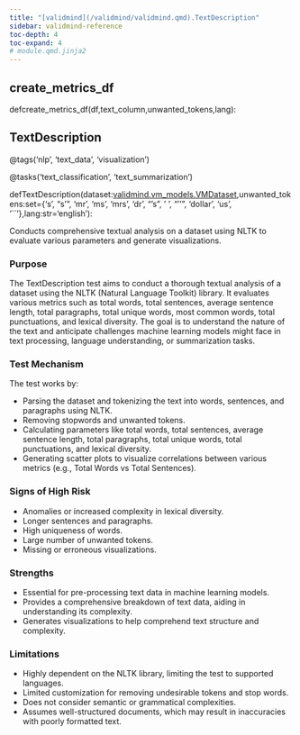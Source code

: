 ```yaml
---
title: "[validmind](/validmind/validmind.qmd).TextDescription"
sidebar: validmind-reference
toc-depth: 4
toc-expand: 4
# module.qmd.jinja2
---
```


<!-- function.qmd.jinja2 -->

## create_metrics_df<span class="suffix"></span>

<!-- signatures.jinja2 -->

::: {.signature}

<span class="kw">def</span><span class="name">create_metrics_df</span>(<span class="params"><span class="n">df</span><span class="muted">,</span></span><span class="params"><span class="n">text_column</span><span class="muted">,</span></span><span class="params"><span class="n">unwanted_tokens</span><span class="muted">,</span></span><span class="params"><span class="n">lang</span></span>):

:::

<!-- function.qmd.jinja2 -->

## TextDescription<span class="suffix"></span>

<!-- signatures.jinja2 -->

::: {.signature}

<span class="decorators"><span class="decorator">@<span class="n">tags(<span class="s">'nlp'</span>, <span class="s">'text_data'</span>, <span class="s">'visualization'</span>)</span></span>

<span class="decorator">@<span class="n">tasks(<span class="s">'text_classification'</span>, <span class="s">'text_summarization'</span>)</span></span> </span>

<span class="kw">def</span><span class="name">TextDescription</span>(<span class="params"><span class="n">dataset</span><span class="p">:</span><a href="/validmind/validmind/vm_models.qmd#vmdataset">validmind.vm_models.VMDataset</a><span class="muted">,</span></span><span class="params"><span class="n">unwanted_tokens</span><span class="p">:</span><span class="nb">set</span><span class="o">=</span><span class="p">{</span><span class="s">'s'</span><span class="p">, </span><span class="s">"s'"</span><span class="p">, </span><span class="s">'mr'</span><span class="p">, </span><span class="s">'ms'</span><span class="p">, </span><span class="s">'mrs'</span><span class="p">, </span><span class="s">'dr'</span><span class="p">, </span><span class="s">"'s"</span><span class="p">, </span><span class="s">' '</span><span class="p">, </span><span class="s">"''"</span><span class="p">, </span><span class="s">'dollar'</span><span class="p">, </span><span class="s">'us'</span><span class="p">, </span><span class="s">'\`\`'</span><span class="p">}</span><span class="muted">,</span></span><span class="params"><span class="n">lang</span><span class="p">:</span><span class="nb">str</span><span class="o">=</span><span class="s1">'english'</span></span>):

:::

<!-- docstring.jinja2 -->

Conducts comprehensive textual analysis on a dataset using NLTK to evaluate various parameters and generate visualizations.

### Purpose

The TextDescription test aims to conduct a thorough textual analysis of a dataset using the NLTK (Natural Language Toolkit) library. It evaluates various metrics such as total words, total sentences, average sentence length, total paragraphs, total unique words, most common words, total punctuations, and lexical diversity. The goal is to understand the nature of the text and anticipate challenges machine learning models might face in text processing, language understanding, or summarization tasks.

### Test Mechanism

The test works by:

- Parsing the dataset and tokenizing the text into words, sentences, and paragraphs using NLTK.
- Removing stopwords and unwanted tokens.
- Calculating parameters like total words, total sentences, average sentence length, total paragraphs, total unique words, total punctuations, and lexical diversity.
- Generating scatter plots to visualize correlations between various metrics (e.g., Total Words vs Total Sentences).

### Signs of High Risk

- Anomalies or increased complexity in lexical diversity.
- Longer sentences and paragraphs.
- High uniqueness of words.
- Large number of unwanted tokens.
- Missing or erroneous visualizations.

### Strengths

- Essential for pre-processing text data in machine learning models.
- Provides a comprehensive breakdown of text data, aiding in understanding its complexity.
- Generates visualizations to help comprehend text structure and complexity.

### Limitations

- Highly dependent on the NLTK library, limiting the test to supported languages.
- Limited customization for removing undesirable tokens and stop words.
- Does not consider semantic or grammatical complexities.
- Assumes well-structured documents, which may result in inaccuracies with poorly formatted text.
